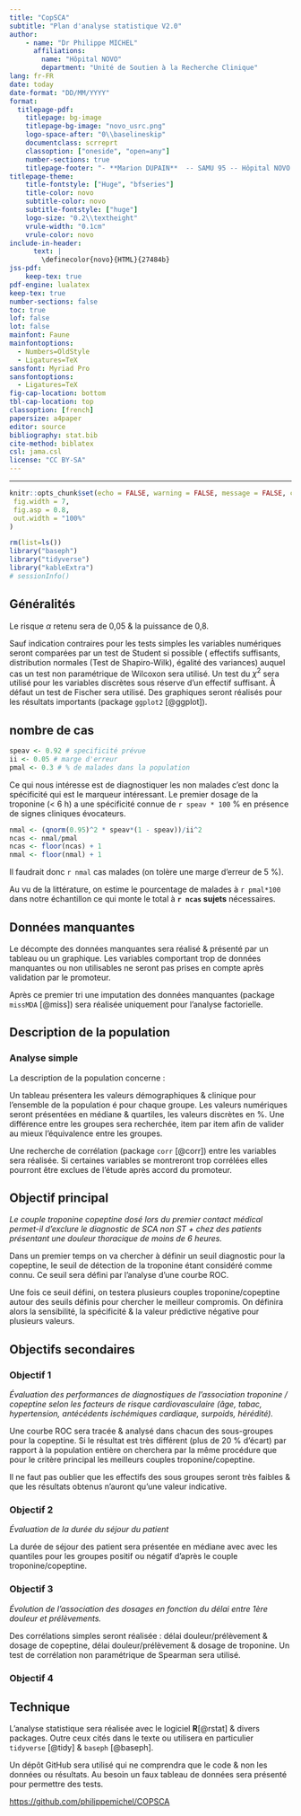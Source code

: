 ```yaml
---
title: "CopSCA"
subtitle: "Plan d'analyse statistique V2.0"
author: 
    - name: "Dr Philippe MICHEL"
      affiliations:
        name: "Hôpital NOVO"
        department: "Unité de Soutien à la Recherche Clinique"
lang: fr-FR
date: today
date-format: "DD/MM/YYYY"
format: 
  titlepage-pdf:
    titlepage: bg-image
    titlepage-bg-image: "novo_usrc.png"
    logo-space-after: "0\\baselineskip"
    documentclass: scrreprt
    classoption: ["oneside", "open=any"]
    number-sections: true
    titlepage-footer: "- **Marion DUPAIN**  -- SAMU 95 -- Hôpital NOVO (Site Pontoise)\\newline - **Dr Olivier ANCELLI** -- SAMU 95 -- Hôpital NOVO (Site Pontoise)\\newline \\newline Place du dosage copeptine/troponine dans le diagnostic d’élimination des SCA non ST+ dans la prise en charge des douleur thoraciques non traumatiques en pré et intra hospitalier chez l’adulte. \\newline \\raggedleft{\\today}"
titlepage-theme:
    title-fontstyle: ["Huge", "bfseries"]
    title-color: novo
    subtitle-color: novo
    subtitle-fontstyle: ["huge"]
    logo-size: "0.2\\textheight"
    vrule-width: "0.1cm"
    vrule-color: novo
include-in-header:
      text: |
        \definecolor{novo}{HTML}{27484b}
jss-pdf:
    keep-tex: true   
pdf-engine: lualatex
keep-tex: true
number-sections: false
toc: true
lof: false
lot: false
mainfont: Faune
mainfontoptions:
  - Numbers=OldStyle
  - Ligatures=TeX
sansfont: Myriad Pro
sansfontoptions:
  - Ligatures=TeX
fig-cap-location: bottom
tbl-cap-location: top
classoption: [french]
papersize: a4paper
editor: source
bibliography: stat.bib
cite-method: biblatex
csl: jama.csl
license: "CC BY-SA"
---
```


------------------------------------------------------------------------

```r
knitr::opts_chunk$set(echo = FALSE, warning = FALSE, message = FALSE, cache = FALSE,
 fig.width = 7,
 fig.asp = 0.8,
 out.width = "100%"
)
```

```r
rm(list=ls())
library("baseph")
library("tidyverse")
library("kableExtra")
# sessionInfo()
```

## Généralités

Le risque $\alpha$ retenu sera de 0,05 & la puissance de 0,8.

Sauf indication contraires pour les tests simples les variables numériques seront comparées par un test de Student si possible ( effectifs suffisants, distribution normales (Test de Shapiro-Wilk), égalité des variances) auquel cas un test non paramétrique de Wilcoxon sera utilisé. Un test du $\chi^2$ sera utilisé pour les variables discrètes sous réserve d'un effectif suffisant. À défaut un test de Fischer sera utilisé. Des graphiques seront réalisés pour les résultats importants (package `ggplot2` [@ggplot]).

## nombre de cas

```r
speav <- 0.92 # specificité prévue
ii <- 0.05 # marge d'erreur
pmal <- 0.3 # % de malades dans la population
```

Ce qui nous intéresse est de diagnostiquer les non malades c'est donc la spécificité qui est le marqueur intéressant. Le premier dosage de la troponine (\< 6 h) a une spécificité connue de `r speav * 100` % en présence de signes cliniques évocateurs.

```r
nmal <- (qnorm(0.95)^2 * speav*(1 - speav))/ii^2
ncas <- nmal/pmal
ncas <- floor(ncas) + 1
nmal <- floor(nmal) + 1
```

Il faudrait donc `r nmal` cas malades (on tolère une marge d'erreur de 5 %).

Au vu de la littérature, on estime le pourcentage de malades à `r pmal*100` dans notre échantillon ce qui monte le total à **`r ncas` sujets** nécessaires.

## Données manquantes

Le décompte des données manquantes sera réalisé & présenté par un tableau ou un graphique. Les variables comportant trop de données manquantes ou non utilisables ne seront pas prises en compte après validation par le promoteur.

Après ce premier tri une imputation des données manquantes (package `missMDA` [@miss]) sera réalisée uniquement pour l'analyse factorielle.

## Description de la population

### Analyse simple

La description de la population concerne :

Un tableau présentera les valeurs démographiques & clinique pour l'ensemble de la population é pour chaque groupe. Les valeurs numériques seront présentées en médiane & quartiles, les valeurs discrètes en %. Une différence entre les groupes sera recherchée, item par item afin de valider au mieux l’équivalence entre les groupes.

Une recherche de corrélation (package `corr` [@corr]) entre les variables sera réalisée. Si certaines variables se montreront trop corrélées elles pourront être exclues de l'étude après accord du promoteur.

## Objectif principal

*Le couple troponine copeptine dosé lors du premier contact médical permet-il d’exclure le diagnostic de SCA non ST + chez des patients présentant une douleur thoracique de moins de 6 heures.*

Dans un premier temps on va chercher à définir un seuil diagnostic pour la copeptine, le seuil de détection de la troponine étant considéré comme connu. Ce seuil sera défini par l'analyse d'une courbe ROC.

Une fois ce seuil défini, on testera plusieurs couples troponine/copeptine autour des seuils définis pour chercher le meilleur compromis. On définira alors la sensibilité, la spécificité & la valeur prédictive négative pour plusieurs valeurs.

## Objectifs secondaires

### Objectif 1

*Évaluation des performances de diagnostiques de l’association troponine / copeptine selon les facteurs de risque cardiovasculaire (âge, tabac, hypertension, antécédents ischémiques cardiaque, surpoids, hérédité).*

Une courbe ROC sera tracée & analysé dans chacun des sous-groupes pour la copeptine. Si le résultat est très différent (plus de 20 % d'écart) par rapport à la population entière on cherchera par la même procédure que pour le critère principal les meilleurs couples troponine/copeptine.

Il ne faut pas oublier que les effectifs des sous groupes seront très faibles & que les résultats obtenus n'auront qu'une valeur indicative.

### Objectif 2

*Évaluation de la durée du séjour du patient*

La durée de séjour des patient sera présentée en médiane avec avec les quantiles pour les groupes positif ou négatif d'après le couple troponine/copeptine.

### Objectif 3

*Évolution de l’association des dosages en fonction du délai entre 1ère douleur et prélèvements.*

Des corrélations simples seront réalisée : délai douleur/prélèvement & dosage de copeptine, délai douleur/prélèvement & dosage de troponine. Un test de corrélation non paramétrique de Spearman sera utilisé.

### Objectif 4

## Technique

L'analyse statistique sera réalisée avec le logiciel **R**[@rstat] & divers packages. Outre ceux cités dans le texte ou utilisera en particulier `tidyverse` [@tidy] & `baseph` [@baseph].

Un dépôt GitHub sera utilisé qui ne comprendra que le code & non les données ou résultats. Au besoin un faux tableau de données sera présenté pour permettre des tests.

<https://github.com/philippemichel/COPSCA>
